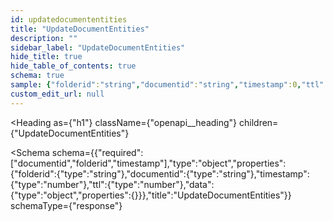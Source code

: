 ```yaml
---
id: updatedocumententities
title: "UpdateDocumentEntities"
description: ""
sidebar_label: "UpdateDocumentEntities"
hide_title: true
hide_table_of_contents: true
schema: true
sample: {"folderid":"string","documentid":"string","timestamp":0,"ttl":0,"data":{}}
custom_edit_url: null
---
```



<Heading
  as={"h1"}
  className={"openapi__heading"}
  children={"UpdateDocumentEntities"}
>
</Heading>





<Schema
  schema={{"required":["documentid","folderid","timestamp"],"type":"object","properties":{"folderid":{"type":"string"},"documentid":{"type":"string"},"timestamp":{"type":"number"},"ttl":{"type":"number"},"data":{"type":"object","properties":{}}},"title":"UpdateDocumentEntities"}}
  schemaType={"response"}
>
  
</Schema>
            